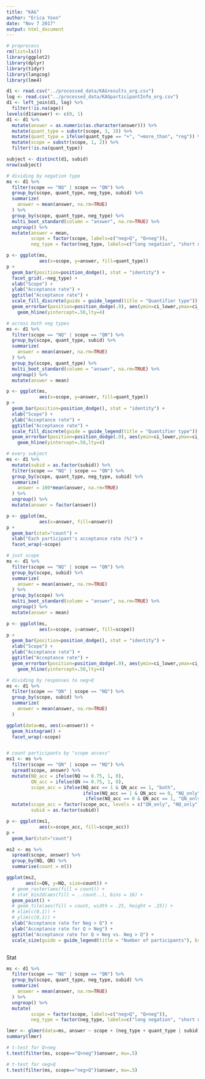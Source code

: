 ```yaml
---
title: "KAG"
author: "Erica Yoon"
date: "Nov 7 2017"
output: html_document
---
```


```r
# preprocess
rm(list=ls())
library(ggplot2)
library(dplyr)
library(tidyr)
library(langcog)
library(lme4)

d1 <- read.csv("../processed_data/KAGresults_org.csv")
log <- read.csv("../processed_data/KAGparticipantInfo_org.csv")
d1 <- left_join(d1, log) %>%
  filter(!is.na(age)) 
levels(d1$answer) <- c(0, 1)
d1 <- d1 %>% 
  mutate(answer = as.numeric(as.character(answer))) %>%
  mutate(quant_type = substr(scope, 3, 3)) %>%
  mutate(quant_type = ifelse(quant_type == "+", "≈more_than", "reg")) %>%
  mutate(scope = substr(scope, 1, 2)) %>%
  filter(!is.na(quant_type))

subject <- distinct(d1, subid)
nrow(subject)
```




```r
# dividing by negation type
ms <- d1 %>%
  filter(scope == "NQ" | scope == "QN") %>%
  group_by(scope, quant_type, neg_type, subid) %>%
  summarize(
    answer = mean(answer, na.rm=TRUE)
  ) %>%
  group_by(scope, quant_type, neg_type) %>%
  multi_boot_standard(column = "answer", na.rm=TRUE) %>%
  ungroup() %>%
  mutate(answer = mean,
         scope = factor(scope, labels=c("neg>Q", "Q>neg")),
         neg_type = factor(neg_type, labels=c("long negation", "short negation")))

p <- ggplot(ms, 
            aes(x=scope, y=answer, fill=quant_type))
p + 
  geom_bar(position=position_dodge(), stat = "identity") +
  facet_grid(.~neg_type) +
  xlab("Scope") +
  ylab("Acceptance rate") + 
  ggtitle("Acceptance rate") +
  scale_fill_discrete(guide = guide_legend(title = "Quantifier type")) +
  geom_errorbar(position=position_dodge(.9), aes(ymin=ci_lower,ymax=ci_upper,width=.1)) +
    geom_hline(yintercept=.50,lty=4)
```



```r
# across both neg types
ms <- d1 %>%
  filter(scope == "NQ" | scope == "QN") %>%
  group_by(scope, quant_type, subid) %>%
  summarize(
    answer = mean(answer, na.rm=TRUE)
  ) %>%
  group_by(scope, quant_type) %>%
  multi_boot_standard(column = "answer", na.rm=TRUE) %>%
  ungroup() %>%
  mutate(answer = mean)

p <- ggplot(ms, 
            aes(x=scope, y=answer, fill=quant_type))
p + 
  geom_bar(position=position_dodge(), stat = "identity") +
  xlab("Scope") +
  ylab("Acceptance rate") + 
  ggtitle("Acceptance rate") +
  scale_fill_discrete(guide = guide_legend(title = "Quantifier type")) +
  geom_errorbar(position=position_dodge(.9), aes(ymin=ci_lower,ymax=ci_upper,width=.1)) +
    geom_hline(yintercept=.50,lty=4)

```

```r
# every subject
ms <- d1 %>%
  mutate(subid = as.factor(subid)) %>%
  filter(scope == "NQ" | scope == "QN") %>%
  group_by(scope, quant_type, neg_type, subid) %>%
  summarize(
    answer = 100*mean(answer, na.rm=TRUE)
  ) %>%
  ungroup() %>%
  mutate(answer = factor(answer))

p <- ggplot(ms, 
            aes(x=answer, fill=answer))
p + 
  geom_bar(stat="count") +
  xlab("Each participant's acceptance rate (%)") +
  facet_wrap(~scope)
```

```r
# just scope
ms <- d1 %>%
  filter(scope == "NQ" | scope == "QN") %>%
  group_by(scope, subid) %>%
  summarize(
    answer = mean(answer, na.rm=TRUE)
  ) %>%
  group_by(scope) %>%
  multi_boot_standard(column = "answer", na.rm=TRUE) %>%
  ungroup() %>%
  mutate(answer = mean)

p <- ggplot(ms, 
            aes(x=scope, y=answer, fill=scope))
p + 
  geom_bar(position=position_dodge(), stat = "identity") +
  xlab("Scope") +
  ylab("Acceptance rate") + 
  ggtitle("Acceptance rate") +
  geom_errorbar(position=position_dodge(.9), aes(ymin=ci_lower,ymax=ci_upper,width=.1)) +
    geom_hline(yintercept=.50,lty=4)

```


```r
# dividing by responses to neg>Q
ms <- d1 %>%
  filter(scope == "QN" | scope == "NQ") %>%
  group_by(scope, subid) %>%
  summarize(
    answer = mean(answer, na.rm=TRUE)
  )

ggplot(data=ms, aes(x=answer)) + 
  geom_histogram() + 
  facet_wrap(~scope)


# count participants by "scope access"
ms1 <- ms %>%
  filter(scope == "QN" | scope == "NQ") %>%
  spread(scope, answer) %>%
  mutate(NQ_acc = ifelse(NQ >= 0.75, 1, 0),
         QN_acc = ifelse(QN >= 0.75, 1, 0),
         scope_acc = ifelse(NQ_acc == 1 & QN_acc == 1, "both", 
                            ifelse(NQ_acc == 1 & QN_acc == 0, "NQ_only", 
                             ifelse(NQ_acc == 0 & QN_acc == 1, "QN_only", "neither")))) %>%
  mutate(scope_acc = factor(scope_acc, levels = c("QN_only", "NQ_only", "both", "neither")),
         subid = as.factor(subid))

p <- ggplot(ms1, 
            aes(x=scope_acc, fill=scope_acc))
p + 
  geom_bar(stat="count")

ms2 <- ms %>%
  spread(scope, answer) %>%
  group_by(NQ, QN) %>%
  summarise(count = n())

ggplot(ms2, 
       aes(x=QN, y=NQ, size=count)) +
  # geom_raster(aes(fill = count)) +
  # stat_bin2d(aes(fill = ..count..), bins = 16) +
  geom_point() +
  # geom_tile(aes(fill = count, width = .25, height = .25)) +
  # xlim(c(0,1)) +
  # ylim(c(0,1)) +
  xlab("Acceptance rate for Neg > Q") +
  ylab("Acceptance rate for Q > Neg") +
  ggtitle("Acceptance rate for Q > Neg vs. Neg > Q") +
  scale_size(guide = guide_legend(title = "Number of participants"), breaks=c(2, 4, 6, 8, 10)) 



```

Stat

```r
ms <- d1 %>%
  filter(scope == "NQ" | scope == "QN") %>%
  group_by(scope, quant_type, neg_type, subid) %>%
  summarize(
    answer = mean(answer, na.rm=TRUE)
  ) %>%
  ungroup() %>%
  mutate(
         scope = factor(scope, labels=c("neg>Q", "Q>neg")),
         neg_type = factor(neg_type, labels=c("long negation", "short negation")))

lmer <- glmer(data=ms, answer ~ scope + (neg_type + quant_type | subid), family=binomial)
summary(lmer)

# t-test for Q>neg
t.test(filter(ms, scope=="Q>neg")$answer, mu=.5)

# t-test for neg>Q
t.test(filter(ms, scope=="neg>Q")$answer, mu=.5)
```